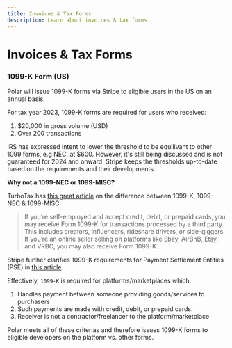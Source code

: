 ```yaml
---
title: Invoices & Tax Forms
description: Learn about invoices & tax forms
---
```


# Invoices & Tax Forms

### 1099-K Form (US)

Polar will issue 1099-K forms via Stripe to eligible users in the US on an annual basis.

For tax year 2023, 1099-K forms are required for users who received:

1. $20,000 in gross volume (USD)
2. Over 200 transactions

IRS has expressed intent to lower the threshold to be equilivant to other 1099
forms, e.g NEC, at $600. However, it's still being discussed and is not
guaranteed for 2024 and onward. Stripe keeps the thresholds up-to-date based on
the requirements and their developments.

**Why not a 1099-NEC or 1099-MISC?**

TurboTax has [this great article](https://blog.turbotax.intuit.com/self-employed/1099-misc-or-1099-k-whats-the-difference-29903/) on the difference between 1099-K, 1099-NEC & 1099-MISC

<blockquote>
If you’re self-employed and accept credit, debit, or prepaid cards, you may receive Form 1099-K for transactions processed by a third party. This includes creators, influencers, rideshare drivers, or side-giggers. If you’re an online seller selling on platforms like Ebay, AirBnB, Etsy, and VRBO, you may also receive Form 1099-K.
</blockquote>

Stripe further clarifies 1099-K requirements for Payment Settlement Entities
(PSE) in [this
article](https://support.stripe.com/questions/intro-to-1099-k-tax-forms-for-platforms-and-marketplaces).

Effectively, `1099-K` is required for platforms/marketplaces which:

1. Handles payment between someone providing goods/services to purchasers
2. Such payments are made with credit, debit, or prepaid cards.
3. Receiver is not a contractor/freelancer to the platform/marketplace

Polar meets all of these criterias and therefore issues 1099-K forms to eligible
developers on the platform vs. other forms.
